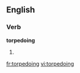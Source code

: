==English==

===Verb===
'''torpedoing'''
# {{present participle of|torpedo}}

[[fr:torpedoing]]
[[vi:torpedoing]]